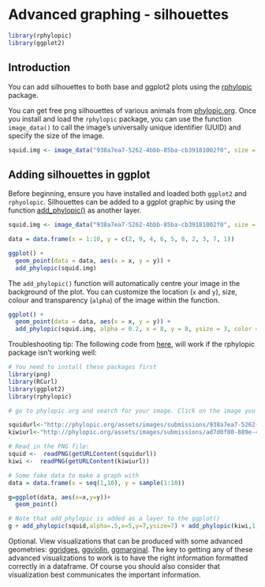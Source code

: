 # Advanced graphing - silhouettes {#silhouettes}

```r
library(rphylopic)
library(ggplot2)
```

## Introduction

You can add silhouettes to both base and ggplot2 plots using the [rphylopic](https://cran.r-project.org/web/packages/rphylopic/readme/README.html) package.

You can get free png silhouettes of various animals from [phylopic.org](http://phylopic.org). Once you install and load the `rphylopic` package, you can use the function `image_data()` to call the image's universally unique identifier (UUID) and specify the size of the image.

```r
squid.img <- image_data("938a7ea7-5262-4bbb-85ba-cb39181002f0", size = "512")[[1]]
```

## Adding silhouettes in ggplot

Before beginning, ensure you have installed and loaded both `ggplot2` and `rphyolopic`. Silhouettes can be added to a ggplot graphic by using the function [add_phylopic()](https://www.rdocumentation.org/packages/rphylopic/versions/0.3.0/topics/add_phylopic) as another layer.

```r
squid.img <- image_data("938a7ea7-5262-4bbb-85ba-cb39181002f0", size = "512")[[1]]

data = data.frame(x = 1:10, y = c(2, 9, 4, 6, 5, 8, 2, 3, 7, 1))

ggplot() + 
  geom_point(data = data, aes(x = x, y = y)) + 
  add_phylopic(squid.img)
```

The `add_phylopic()` function will automatically centre your image in the background of the plot. You can customize the location (`x` and `y`), size, colour and transparency (`alpha`) of the image within the function. 

```r
ggplot() + 
  geom_point(data = data, aes(x = x, y = y)) + 
  add_phylopic(squid.img, alpha = 0.2, x = 8, y = 8, ysize = 3, color = "blue")
```

Troubleshooting tip: The following code from [here](https://scrogster.wordpress.com/2014/06/02/adding-phylopic-org-silhouettes-to-r-plots/), will work if the rphylopic package isn’t working well:

```r
# You need to install these packages first
library(png)
library(RCurl)
library(ggplot2)
library(rphylopic)

# go to phylopic.org and search for your image. Click on the image you want (twice) # and the url should be similar to as below:

squidurl<-"http://phylopic.org/assets/images/submissions/938a7ea7-5262-4bbb-85ba-cb39181002f0.512.png"
kiwiurl<-"http://phylopic.org/assets/images/submissions/ad7d0f80-889e-4dba-a89d-c864f2f48184.512.png"

# Read in the PNG file:
squid <-  readPNG(getURLContent(squidurl))
kiwi <-  readPNG(getURLContent(kiwiurl))

# Some fake data to make a graph with
data = data.frame(x = seq(1,10), y = sample(1:10))

g=ggplot(data, aes(x=x,y=y))+
  geom_point()

# Note that add_phylopic is added as a layer to the ggplot()
g + add_phylopic(squid,alpha=.5,x=5,y=7,ysize=7) + add_phylopic(kiwi,1,3,4,2)
```

Optional. View visualizations that can be produced with some advanced geometries: [ggridges](https://cran.r-project.org/web/packages/ggridges/vignettes/gallery.html), [ggviolin](https://rpkgs.datanovia.com/ggpubr/reference/ggviolin.html), [ggmarginal](https://r-graph-gallery.com/277-marginal-histogram-for-ggplot2.html). The key to getting any of these advanced visualizations to work is to have the right information formatted correctly in a dataframe. Of course you should also consider that visualization best communicates the important information.
